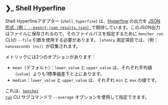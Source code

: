 
## ❯_️ Shell Hyperfine

Shell Hyperfineアダプター (`shell_hyperfine`) は、[Hyperfine](https://github.com/sharkdp/hyperfine) の出力を [JSON形式（例： `--export-json results.json`）](https://github.com/sharkdp/hyperfine/tree/master/scripts#example)で期待しています。このJSON出力はファイルに保存されるので、そのファイルパスを指定するために `bencher run` CLIの `--file` 引数を使用する必要があります。
`latency` 測定項目では、（例：`nanoseconds (ns)`）が収集されます。

<Hyperfine />

メトリックには2つのオプションがあります：
- `mean`（デフォルト）：`lower_value` と `upper_value` は、それぞれ平均値（`value`）よりも1標準偏差下と上にあります。
- `median`：`lower_value` と `upper_value` は、それぞれ `min` と `max` の値です。

これは、<code><a href="/ja/docs/explanation/bencher-run/">bencher run</a></code> CLI サブコマンドで `--average` オプションを使用して指定できます。
